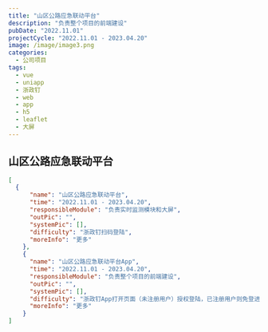 ```yaml
---
title: "山区公路应急联动平台"
description: "负责整个项目的前端建设"
pubDate: "2022.11.01"
projectCycle: "2022.11.01 - 2023.04.20"
image: /image/image3.png
categories:
  - 公司项目
tags:
  - vue
  - uniapp
  - 浙政钉
  - web
  - app
  - h5
  - leaflet
  - 大屏
---
```


## 山区公路应急联动平台

```json
[
  {
      "name": "山区公路应急联动平台",
      "time": "2022.11.01 - 2023.04.20",
      "responsibleModule": "负责实时监测模块和大屏",
      "outPic": "",
      "systemPic": [],
      "difficulty": "浙政钉扫码登陆",
      "moreInfo": "更多"
    },
    {
      "name": "山区公路应急联动平台App",
      "time": "2022.11.01 - 2023.04.20",
      "responsibleModule": "负责整个项目的前端建设",
      "outPic": "",
      "systemPic": [],
      "difficulty": "浙政钉App打开页面（未注册用户）授权登陆，已注册用户则免登进入系统",
      "moreInfo": "更多"
    }
]
```

